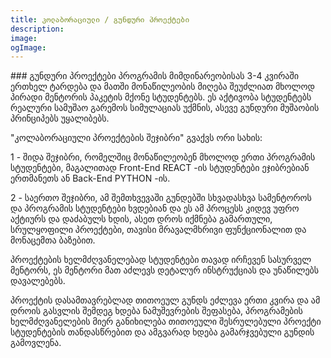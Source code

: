 ```yaml
---
title: კოლაბორაციული / გუნდური პროექტები
description:
image: 
ogImage: 
---
```


<Callout>
  ### გუნდური პროექტები პროგრამის მიმდინარეობისას 3-4 კვირაში ერთხელ ტარდება და მათში მონაწილეობის მიღება შეუძლიათ მხოლოდ პირადი მენტორის პაკეტის მქონე სტუდენტებს.
  ეს აქტივობა სტუდენტებს რეალური სამუშაო გარემოს
  სიმულაციას უქმნის, ასევე გუნდური მუშაობის პრინციპებს უყალიბებს.

"კოლაბორაციული პროექტების შეჯიბრი" გვაქვს ორი სახის:

1 - შიდა შეჯიბრი, რომელშიც მონაწილეობენ მხოლოდ ერთი პროგრამის სტუდენტები, მაგალითად Front-End REACT -ის სტუდენტები ეჯიბრებიან ერთმანეთს ან Back-End PYTHON -ის.

2 - საერთო შეჯიბრი, ამ შემთხვევაში გუნდებში სხვადასხვა სამენტოროს და პროგრამის სტუდენტები ხვდებიან და ეს ამ პროცესს კიდევ უფრო აქტიურს და დაძაბულს ხდის, ასეთ დროს იქმნება გამართული, სრულყოფილი პროექტები, თავისი მრავალმხრივი ფუნქციონალით და მონაცემთა ბაზებით.

პროექტების ხელმძღვანელებად სტუდენტები თავად ირჩევენ სასურველ მენტორს, ეს მენტორი მათ აძლევს დეტალურ ინსტრუქციას და უნაწილებს დავალებებს.

პროექტის დასამთავრებლად თითოეულ გუნდს ეძლევა ერთი კვირა და ამ დროის გასვლის შემდეგ ხდება ნამუშევრების შეფასება, პროგრამების ხელმძღვანელების მიერ განიხილება თითოეული შესრულებული პროექტი სტუდენტების თანდასწრებით და ამგვარად ხდება გამარჯვებული გუნდის გამოვლენა.
</Callout>

